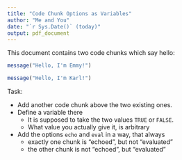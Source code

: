 ```yaml
---
title: "Code Chunk Options as Variables"
author: "Me and You"
date: "`r Sys.Date()` (today)"
output: pdf_document
---
```


This document contains two code chunks which say hello:

```r
message("Hello, I'm Emmy!")
```

```r
message("Hello, I'm Karl!")
```

Task:

* Add another code chunk above the two existing ones.
* Define a variable there
  - It is supposed to take the two values `TRUE` or `FALSE`.
  - What value you actually give it, is arbitrary
* Add the options `echo` and `eval` in a way, that always
  - exactly one chunk is "echoed", but not "evaluated"
  - the other chunk is not "echoed", but "evaluated"